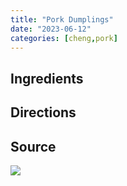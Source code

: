 ```yaml
---
title: "Pork Dumplings"
date: "2023-06-12"
categories: [cheng,pork]
---
```


## Ingredients

## Directions

## Source

![](source.jpg)

